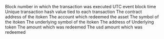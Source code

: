 <ParamField path="block_number">
Block number in which the transaction was executed
</ParamField>
<ParamField path="block_time">
UTC event block time
</ParamField>
<ParamField path="tx_hash">
Unique transaction hash value tied to each transaction
</ParamField>
<ParamField path="index">

</ParamField>
<ParamField path="contract_address">
The contract address of the itoken
</ParamField>
<ParamField path="redeemer">
The account which redeemed the asset
</ParamField>
<ParamField path="symbol">
The symbol of the itoken
</ParamField>
<ParamField path="underlying_symbol">
The underlying symbol of the itoken
</ParamField>
<ParamField path="underlying_address">
The address of Underlying token
</ParamField>
<ParamField path="redeem_amount">
The amount which was redeemed
</ParamField>
<ParamField path="redeem_usd">
The usd amount which was redeemed
</ParamField>
